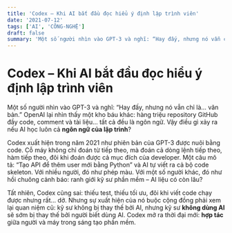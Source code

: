 ```yaml
---
title: 'Codex – Khi AI bắt đầu đọc hiểu ý định lập trình viên'
date: '2021-07-12'
tags: ['AI', 'CÔNG-NGHỆ']
draft: false
summary: 'Một số người nhìn vào GPT-3 và nghĩ: “Hay đấy, nhưng nó vẫn chỉ là… văn bản.” OpenAI lại nhìn thấy m'
---
```


# Codex – Khi AI bắt đầu đọc hiểu ý định lập trình viên

Một số người nhìn vào GPT-3 và nghĩ: “Hay đấy, nhưng nó vẫn chỉ là… văn bản.” OpenAI lại nhìn thấy một kho báu khác: hàng triệu repository GitHub đầy code, comment và tài liệu… tất cả đều là ngôn ngữ. Vậy điều gì xảy ra nếu AI học luôn cả **ngôn ngữ của lập trình**?

Codex xuất hiện trong năm 2021 như phiên bản của GPT-3 được nuôi bằng code. Cỗ máy không chỉ đoán từ tiếp theo, mà đoán cả dòng lệnh tiếp theo, hàm tiếp theo, đôi khi đoán được cả mục đích của developer. Một câu mô tả: “Tạo API để thêm user mới bằng Python” và AI tự viết ra cả bộ code skeleton. Với nhiều người, đó như phép màu. Với một số người khác, đó như hồi chuông cảnh báo: ranh giới kỹ sư phần mềm – AI liệu có còn lâu?

Tất nhiên, Codex cũng sai: thiếu test, thiếu tối ưu, đôi khi viết code chạy được nhưng rất… dở. Nhưng sự xuất hiện của nó buộc cộng đồng phải xem lại quan niệm cũ: kỹ sư không bị thay thế bởi AI, nhưng kỹ sư **không dùng AI** sẽ sớm bị thay thế bởi người biết dùng AI. Codex mở ra thời đại mới: **hợp tác** giữa người và máy trong sáng tạo phần mềm.